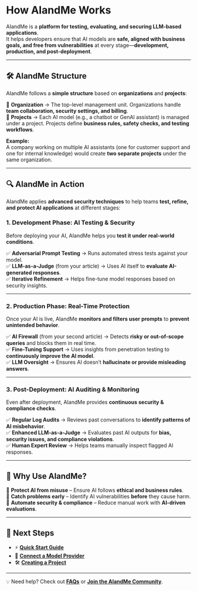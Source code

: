 # How AIandMe Works  

AIandMe is a **platform for testing, evaluating, and securing LLM-based applications**.  
It helps developers ensure that AI models are **safe, aligned with business goals, and free from vulnerabilities** at every stage—**development, production, and post-deployment**.

---

## **🛠️ AIandMe Structure**
AIandMe follows a **simple structure** based on **organizations** and **projects**:

🔹 **Organization** → The top-level management unit. Organizations handle **team collaboration, security settings, and billing**.  
🔹 **Projects** → Each AI model (e.g., a chatbot or GenAI assistant) is managed under a project. Projects define **business rules, safety checks, and testing workflows**.

**Example:**  
A company working on multiple AI assistants (one for customer support and one for internal knowledge) would create **two separate projects** under the same organization.

---

## **🔍 AIandMe in Action**
AIandMe applies **advanced security techniques** to help teams **test, refine, and protect AI applications** at different stages:

### **1️. Development Phase: AI Testing & Security**
Before deploying your AI, AIandMe helps you **test it under real-world conditions**.

✅ **Adversarial Prompt Testing** → Runs automated stress tests against your model.  
✅ **LLM-as-a-Judge** (from your article) → Uses AI itself to **evaluate AI-generated responses**.  
✅ **Iterative Refinement** → Helps fine-tune model responses based on security insights.  

---

### **2️. Production Phase: Real-Time Protection**
Once your AI is live, AIandMe **monitors and filters user prompts** to **prevent unintended behavior**.

✅ **AI Firewall** (from your second article) → Detects **risky or out-of-scope queries** and blocks them in real time.  
✅ **Fine-Tuning Support** → Uses insights from penetration testing to **continuously improve the AI model**.  
✅ **LLM Oversight** → Ensures AI doesn’t **hallucinate or provide misleading answers**.  

---

### **3️. Post-Deployment: AI Auditing & Monitoring**
Even after deployment, AIandMe provides **continuous security & compliance checks**.

✅ **Regular Log Audits** → Reviews past conversations to **identify patterns of AI misbehavior**.  
✅ **Enhanced LLM-as-a-Judge** → Evaluates past AI outputs for **bias, security issues, and compliance violations**.  
✅ **Human Expert Review** → Helps teams manually inspect flagged AI responses.  

---

## **🚀 Why Use AIandMe?**
🔹 **Protect AI from misuse** – Ensure AI follows **ethical and business rules**.  
🔹 **Catch problems early** – Identify AI vulnerabilities **before** they cause harm.  
🔹 **Automate security & compliance** – Reduce manual work with **AI-driven evaluations**.  

---

## **🔗 Next Steps**
- ⚡ **[Quick Start Guide](quick_start)**  
- 🔌 **[Connect a Model Provider](model_providers)**  
- 🛠️ **[Creating a Project](creating_a_project)**  

---

💡 Need help? Check out **[FAQs](faqs)** or **[Join the AIandMe Community](community)**.
